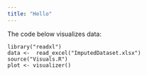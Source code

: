 ```yaml
---
title: "Hello"
---
```

The code below visualizes data:
```
library("readxl")
data <-  read_excel("ImputedDataset.xlsx")
source("Visuals.R")
plot <- visualizer()
```